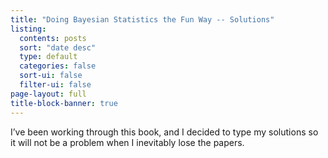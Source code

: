 ```yaml
---
title: "Doing Bayesian Statistics the Fun Way -- Solutions"
listing:
  contents: posts
  sort: "date desc"
  type: default
  categories: false
  sort-ui: false
  filter-ui: false
page-layout: full
title-block-banner: true
---
```


I've been working through this book, and I decided to type my solutions so it will not be a problem when I inevitably lose the papers.
